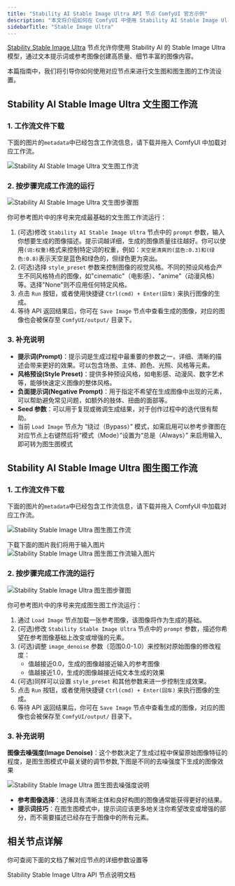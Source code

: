 ```yaml
---
title: "Stability AI Stable Image Ultra API 节点 ComfyUI 官方示例"
description: "本文将介绍如何在 ComfyUI 中使用 Stability AI Stable Image Ultra API 节点的文生图和图生图功能"
sidebarTitle: "Stable Image Ultra"
---
```



[Stability Stable Image Ultra](/zh-CN/built-in-nodes/api-node/image/stability/stability-stable-image-ultra) 节点允许你使用 Stability AI 的 Stable Image Ultra 模型，通过文本提示词或参考图像创建高质量、细节丰富的图像内容。

本篇指南中，我们将引导你如何使用对应节点来进行文生图和图生图的工作流设置。

<ReqHint/>

## Stability AI Stable Image Ultra 文生图工作流

### 1. 工作流文件下载

下面的图片的`metadata`中已经包含工作流信息，请下载并拖入 ComfyUI 中加载对应工作流。

![Stability AI Stable Image Ultra 文生图工作流](https://raw.githubusercontent.com/Comfy-Org/example_workflows/main/api_nodes/stability_ai/stable_image_ultra_t2i.png)

### 2. 按步骤完成工作流的运行

![Stability AI  Stable Image Ultra 文生图步骤图](/images/tutorial/api_nodes/stability_ai/stable_image_ultra_t2i_step_guide.jpg)

你可参考图片中的序号来完成最基础的文生图工作流运行：  
1. (可选)修改 `Stability AI Stable Image Ultra` 节点中的 `prompt` 参数，输入你想要生成的图像描述。提示词越详细，生成的图像质量往往越好。你可以使用`(词:权重)`格式来控制特定词的权重，例如：`天空是清爽的(蓝色:0.3)和(绿色:0.8)`表示天空是蓝色和绿色的，但绿色更为突出。
2. (可选)选择 `style_preset` 参数来控制图像的视觉风格。不同的预设风格会产生不同风格特点的图像，如"cinematic"（电影感）、"anime"（动漫风格）等。选择"None"则不应用任何特定风格。
3. 点击 `Run` 按钮，或者使用快捷键 `Ctrl(cmd) + Enter(回车)` 来执行图像的生成。
4. 等待 API 返回结果后，你可在 `Save Image` 节点中查看生成的图像，对应的图像也会被保存至 `ComfyUI/output/` 目录下。

### 3. 补充说明

- **提示词(Prompt)**：提示词是生成过程中最重要的参数之一，详细、清晰的描述会带来更好的效果。可以包含场景、主体、颜色、光照、风格等元素。
- **风格预设(Style Preset)**：提供多种预设风格，如电影感、动漫风、数字艺术等，能够快速定义图像的整体风格。
- **负面提示词(Negative Prompt)**：用于指定不希望在生成图像中出现的元素，可以帮助避免常见问题，如额外的肢体、扭曲的面部等。
- **Seed 参数**：可以用于复现或微调生成结果，对于创作过程中的迭代很有帮助。
- 当前 `Load Image` 节点为 “绕过（Bypass）” 模式，如需启用可以参考步骤图在对应节点上右键然后将“模式（Mode）”设置为“总是（Always）” 来启用输入,即可转为图生图模式

## Stability AI Stable Image Ultra 图生图工作流

### 1. 工作流文件下载

下面的图片的`metadata`中已经包含工作流信息，请下载并拖入 ComfyUI 中加载对应工作流。

![Stability Stable Image Ultra 图生图工作流](https://raw.githubusercontent.com/Comfy-Org/example_workflows/main/api_nodes/stability_ai/i2i/stable_image_ultra_i2i.png)


下载下面的图片我们将用于输入图片
![Stability Stable Image Ultra 图生图工作流输入图片](https://raw.githubusercontent.com/Comfy-Org/example_workflows/main/api_nodes/stability_ai/i2i/input.png)

### 2. 按步骤完成工作流的运行

![Stability Stable Image Ultra 图生图步骤图](/images/tutorial/api_nodes/stability_ai/stable_image_ultra_i2i_step_guide.jpg)

你可参考图片中的序号来完成图生图工作流运行：  
1. 通过 `Load Image` 节点加载一张参考图像，该图像将作为生成的基础。
2. (可选)修改 `Stability Stable Image Ultra` 节点中的 `prompt` 参数，描述你希望在参考图像基础上改变或增强的元素。
3. (可选)调整 `image_denoise` 参数（范围0.0-1.0）来控制对原始图像的修改程度：
   - 值越接近0.0，生成的图像越接近输入的参考图像
   - 值越接近1.0，生成的图像越接近纯文本生成的效果
4. (可选)同样可以设置 `style_preset` 和其他参数来进一步控制生成效果。
5. 点击 `Run` 按钮，或者使用快捷键 `Ctrl(cmd) + Enter(回车)` 来执行图像的生成。
6. 等待 API 返回结果后，你可在 `Save Image` 节点中查看生成的图像，对应的图像也会被保存至 `ComfyUI/output/` 目录下。

### 3. 补充说明

**图像去噪强度(Image Denoise)**：这个参数决定了生成过程中保留原始图像特征的程度，是图生图模式中最关键的调节参数,下图是不同的去噪强度下生成的图像效果

![Stability Stable Image Ultra 图生图去噪强度说明](/images/tutorial/api_nodes/stability_ai/i2i_image_denoise.jpg)

- **参考图像选择**：选择具有清晰主体和良好构图的图像通常能获得更好的结果。
- **提示词技巧**：在图生图模式中，提示词应该更多地关注你希望改变或增强的部分，而不需要描述已经存在于图像中的所有元素。

## 相关节点详解

你可查阅下面的文档了解对应节点的详细参数设置等

<Card title="Stability Stable Image Ultra 节点文档" icon="book" href="/zh-CN/built-in-nodes/api-node/image/stability/stability-stable-image-ultra">
Stability Stable Image Ultra API 节点说明文档
</Card>